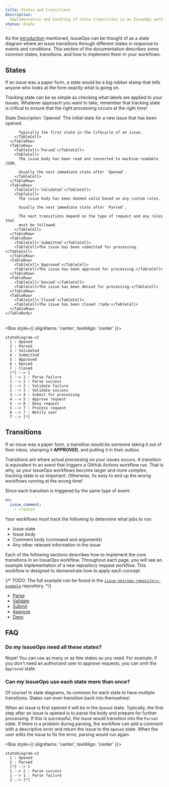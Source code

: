 ```yaml
---
title: States and transitions
description:
  Implementation and handling of state transitions in an IssueOps workflow
status: Alpha
---
```



As the [introduction](/introduction) mentioned, IssueOps can be thought of as a
state diagram where an issue transitions through different states in response to
events and conditions. This section of the documentation describes some common
states, transitions. and how to implement them in your workflows.

## States

If an issue was a paper form, a state would be a big rubber stamp that tells
anyone who looks at the form exactly what is going on.

Tracking state can be as simple as checking what labels are applied to your
issues. Whatever approach you want to take, remember that tracking state is
critical to ensure that the right processing occurs at the right time!

<TableContainer component={Paper}>
  <Table>
    <TableHead>
      <TableRow>
        <TableCell>State</TableCell>
        <TableCell>Description</TableCell>
      </TableRow>
    </TableHead>
    <TableBody>
      <TableRow>
        <TableCell>`Opened`</TableCell>
        <TableCell>
          The initial state for a new issue that has been opened.

          Typically the first state in the lifecycle of an issue.
        </TableCell>
      </TableRow>
      <TableRow>
        <TableCell>`Parsed`</TableCell>
        <TableCell>
          The issue body has been read and converted to machine-readable JSON.

          Usually the next immediate state after `Opened`.
        </TableCell>
      </TableRow>
      <TableRow>
        <TableCell>`Validated`</TableCell>
        <TableCell>
          The issue body has been deemed valid based on any custom rules.

          Usually the next immediate state after `Parsed`.

          The next transitions depend on the type of request and any rules that
          must be followed.
        </TableCell>
      </TableRow>
      <TableRow>
        <TableCell>`Submitted`</TableCell>
        <TableCell>The issue has been submitted for processing.</TableCell>
      </TableRow>
      <TableRow>
        <TableCell>`Approved`</TableCell>
        <TableCell>The issue has been approved for processing.</TableCell>
      </TableRow>
      <TableRow>
        <TableCell>`Denied`</TableCell>
        <TableCell>The issue has been denied for processing.</TableCell>
      </TableRow>
      <TableRow>
        <TableCell>`Closed`</TableCell>
        <TableCell>The issue has been closed :tada:</TableCell>
      </TableRow>
    </TableBody>

  </Table>
</TableContainer>

<Box style={{ alignItems: 'center', textAlign: 'center' }}>

```mermaid
stateDiagram-v2
  1 : Opened
  2 : Parsed
  3 : Validated
  4 : Submitted
  5 : Approved
  6 : Denied
  7 : Closed
  [*] --> 1
  1 --> 1 : Parse failure
  1 --> 2 : Parse success
  2 --> 2 : Validate failure
  2 --> 3 : Validate success
  3 --> 4 : Submit for processing
  4 --> 5 : Approve request
  4 --> 6 : Deny request
  5 --> 7 : Process request
  6 --> 7 : Notify user
  7 --> [*]
```

</Box>

## Transitions

If an issue was a paper form, a transition would be someone taking it out of
their inbox, stamping it **APPROVED**, and putting it in their outbox.

Transitions are where actual processing on your issues occurs. A transition is
equivalent to an event that triggers a GitHub Actions workflow run. That is why,
as your IssueOps workflows become larger and more complex, tracking state is so
important. Otherwise, its easy to end up the wrong workflows running at the
wrong time!

Since each transition is triggered by the same type of event:

```yaml
on:
  issue_comment:
    - created
```

Your workflows must track the following to determine what jobs to run:

- Issue state
- Issue body
- Comment body (command and arguments)
- Any other relevant information in the issue

Each of the following sections describes how to implement the core transitions
in an IssueOps workflow. Throughout each page, you will see an example
implementation of a new repository request workflow. This workflow is designed
to demonstrate how to apply each concept.

{/* TODO: The full example can be found in the [`issue-ops/new-repository-example`](https://github.com/issue-ops/new-repository-example) repository. */}

- [Parse](/states-and-transitions/parse)
- [Validate](/states-and-transitions/validate)
- [Submit](/states-and-transitions/submit)
- [Approve](/states-and-transitions/approve)
- [Deny](/states-and-transitions/deny)

## FAQ

### Do my IssueOps need all these states?

Nope! You can use as many or as few states as you need. For example, if you
don't need an authorized user to approve requests, you can omit the `Approved`
state.

### Can my IssueOps use each state more than once?

Of course! In state diagrams, its common for each state to have multiple
transitions. States can even transition back into themselves!

When an issue is first opened it will be in the `Opened` state. Typically, the
first step after an issue is opened is to parse the body and prepare for further
processing. If this is successful, the issue would transition into the `Parsed`
state. If there is a problem during parsing, the workflow can add a comment with
a descriptive error and return the issue to the `Opened` state. When the user
edits the issue to fix the error, parsing would run again.

<Box style={{ alignItems: 'center', textAlign: 'center' }}>

```mermaid
stateDiagram-v2
  1 : Opened
  2 : Parsed
  [*] --> 1
  1 --> 2 : Parse success
  1 --> 1 : Parse failure
  2 --> [*]
```

</Box>

